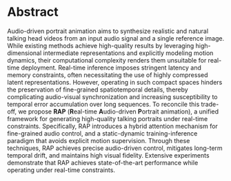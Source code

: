 # Abstract

Audio-driven portrait animation aims to synthesize realistic and natural talking head videos from an input audio signal and a single reference image. 
While existing methods achieve high-quality results by leveraging high-dimensional intermediate representations and explicitly modeling motion dynamics, their computational complexity renders them unsuitable for real-time deployment. 
Real-time inference imposes stringent latency and memory constraints, often necessitating the use of highly compressed latent representations. 
However, operating in such compact spaces hinders the preservation of fine-grained spatiotemporal details, thereby complicating audio-visual synchronization and increasing susceptibility to temporal error accumulation over long sequences. 
To reconcile this trade-off, we propose **RAP** (**R**eal-time **A**udio-driven **P**ortrait animation), a unified framework for generating high-quality talking portraits under real-time constraints. 
Specifically, RAP introduces a hybrid attention mechanism for fine-grained audio control, and a static-dynamic training-inference paradigm that avoids explicit motion supervision. 
Through these techniques, RAP achieves precise audio-driven control, mitigates long-term temporal drift, and maintains high visual fidelity. 
Extensive experiments demonstrate that RAP achieves state-of-the-art performance while operating under real-time constraints.